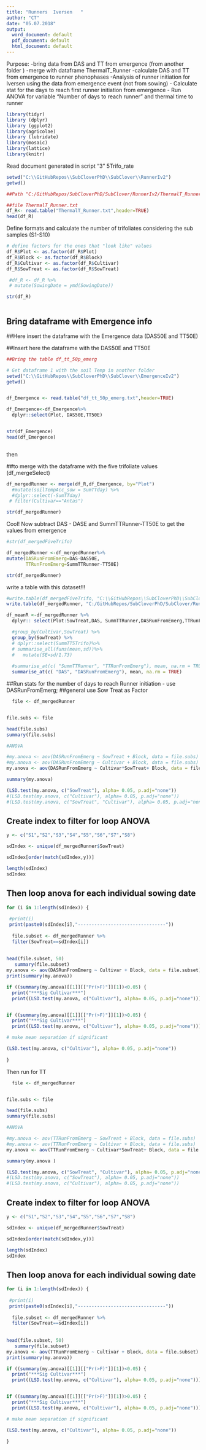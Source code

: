 ```yaml
---
title: "Runners  Iversen   "
author: "CT"
date: "05.07.2018" 
output:
  word_document: default
  pdf_document: default
  html_document: default
---
```


Purpose:
-bring data from DAS and TT from emergence (from another folder )
-merge with dataframe ThermalT_Runner 
-calculate DAS and TT from emergence to runner phenophases 
-Analysis of runner initiation for Iversen using the data from emergence event (not from sowing) 
- Calculate stat for the days to reach first runner initiation from emergence 
- Run ANOVA for variable "Number of days to reach runner " and thermal time to runner 
 
```r
library(tidyr)
library (dplyr)
library (ggplot2)
library(agricolae)
library (lubridate)
library(mosaic)
library(lattice)
library(knitr)
```

Read document generated in script "3" 5Trifo_rate

```r
setwd("C:\\GitHubRepos\\SubCloverPhD\\SubClover\\RunnerIv2")
getwd()

##Path "C:/GitHubRepos/SubCloverPhD/SubClover/RunnerIv2/ThermalT_Runner.txt"

##file ThermalT_Runner.txt
df_R<- read.table("ThermalT_Runner.txt",header=TRUE)
head(df_R)


```



Define formats and calculate the number of trifoliates considering the sub samples (S1-S10)

```r


# define factors for the ones that "look like" values
df_R$Plot <- as.factor(df_R$Plot)
df_R$Block <- as.factor(df_R$Block)
df_R$Cultivar <- as.factor(df_R$Cultivar)
df_R$SowTreat <- as.factor(df_R$SowTreat)

 #df_R <- df_R %>%
 # mutate(SowingDate = ymd(SowingDate)) 

str(df_R)



```

## Bring dataframe with Emergence info 

##Here insert the dataframe with the Emergence data (DAS50E and TT50E)


##Insert here the dataframe with the DAS50E and TT50E 

```r

##Bring the table df_tt_50p_emerg

# Get dataframe 1 with the soil Temp in another folder 
setwd("C:\\GitHubRepos\\SubCloverPhD\\SubClover\\EmergenceIv2")
getwd()


df_Emergence <- read.table("df_tt_50p_emerg.txt",header=TRUE)

df_Emergence<-df_Emergence%>%
  dplyr::select(Plot, DAS50E,TT50E)


str(df_Emergence)
head(df_Emergence)



```

then

##to merge with the dataframe with the five trifoliate values (df_mergeSelect) 

```r
df_mergedRunner <- merge(df_R,df_Emergence, by="Plot") 
  #mutate(soilTempAcc_sow = SumTTday) %>%
  #dplyr::select(-SumTTday)
 # filter(Cultivar=="Antas")

str(df_mergedRunner)
``` 



Cool! Now subtract DAS - DASE and SummTTRunner-TT50E to get the values from emergence 


```r

#str(df_mergedFiveTrifo)

df_mergedRunner <-df_mergedRunner%>%
mutate(DASRunFromEmerg=DAS-DAS50E,
       TTRunFromEmerg=SummTTRunner-TT50E)

str(df_mergedRunner)

```



write a table with this dataset!!! 


```r

#write.table(df_mergedFiveTrifo, "C:\\GitHubRepos\\SubCloverPhD\\SubClover\\TrifoCountsI2/DaysTT1TFromEmergence.txt")
write.table(df_mergedRunner, "C:/GitHubRepos/SubCloverPhD/SubClover/RunnerIv2/DaysTTRunnerFromEmergence.txt")

```




```r

df_meanR <-df_mergedRunner %>%
  dplyr:: select(Plot:SowTreat,DAS, SummTTRunner,DASRunFromEmerg,TTRunFromEmerg)%>%

  #group_by(Cultivar,SowTreat) %>%
  group_by(SowTreat) %>%
  # dplyr::select(SummTT5Trifo)%>%
  # summarise_all(funs(mean,sd))%>%
  #   mutate(SE=sd/1.73)
  
  #summarise_at(c( "SummTTRunner", "TTRunFromEmerg"), mean, na.rm = TRUE)
  summarise_at(c( "DAS", "DASRunFromEmerg"), mean, na.rm = TRUE)


```




##Run stats for the number of days to reach Runner initiation - use DASRunFromEmerg;
##general use Sow Treat as Factor 

```r
 
  file <- df_mergedRunner


file.subs <- file 

head(file.subs)
summary(file.subs)

#ANOVA

#my.anova <- aov(DASRunFromEmerg ~ SowTreat + Block, data = file.subs)
#my.anova <- aov(DASRunFromEmerg ~ Cultivar + Block, data = file.subs)
my.anova <- aov(DASRunFromEmerg ~ Cultivar*SowTreat+ Block, data = file.subs)

summary(my.anova)

```


```r
(LSD.test(my.anova, c("SowTreat"), alpha= 0.05, p.adj="none"))
#(LSD.test(my.anova, c("Cultivar"), alpha= 0.05, p.adj="none"))
#(LSD.test(my.anova, c("SowTreat", "Cultivar"), alpha= 0.05, p.adj="none"))


```



## Create index to filter for loop ANOVA

```r
y <- c("S1","S2","S3","S4","S5","S6","S7","S8")

sdIndex <- unique(df_mergedRunner$SowTreat)

sdIndex[order(match(sdIndex,y))]

length(sdIndex)
sdIndex
```
## Then loop anova for each individual sowing date 
```r
for (i in 1:length(sdIndex)) {
  
 #print(i)
 print(paste0(sdIndex[i],"--------------------------------"))
  
  file.subset <- df_mergedRunner %>%
  filter(SowTreat==sdIndex[i])
  
 
head(file.subset, 50)
   summary(file.subset)
my.anova <- aov(DASRunFromEmerg ~ Cultivar + Block, data = file.subset)
print(summary(my.anova))

if ((summary(my.anova)[[1]][["Pr(>F)"]][1])<0.05) {
  print("***Sig Cultivar***") 
  print((LSD.test(my.anova, c("Cultivar"), alpha= 0.05, p.adj="none"))) } 


if ((summary(my.anova)[[1]][["Pr(>F)"]][1])>0.05) {
  print("***Sig Cultivar***") 
  print((LSD.test(my.anova, c("Cultivar"), alpha= 0.05, p.adj="none"))) } 

# make mean separation if significant

(LSD.test(my.anova, c("Cultivar"), alpha= 0.05, p.adj="none"))
  
}

```

Then run for TT 




```r
 
  file <- df_mergedRunner


file.subs <- file 

head(file.subs)
summary(file.subs)

#ANOVA

#my.anova <- aov(TTRunFromEmerg ~ SowTreat + Block, data = file.subs)
#my.anova <- aov(TTRunFromEmerg ~ Cultivar + Block, data = file.subs)
my.anova <- aov(TTRunFromEmerg ~ Cultivar*SowTreat+ Block, data = file.subs)

summary(my.anova )

(LSD.test(my.anova, c("SowTreat", "Cultivar"), alpha= 0.05, p.adj="none"))
#(LSD.test(my.anova, c("SowTreat"), alpha= 0.05, p.adj="none"))
#(LSD.test(my.anova, c("Cultivar"), alpha= 0.05, p.adj="none"))

```




## Create index to filter for loop ANOVA

```r
y <- c("S1","S2","S3","S4","S5","S6","S7","S8")

sdIndex <- unique(df_mergedRunner$SowTreat)

sdIndex[order(match(sdIndex,y))]

length(sdIndex)
sdIndex
```
## Then loop anova for each individual sowing date 
```r
for (i in 1:length(sdIndex)) {
  
 #print(i)
 print(paste0(sdIndex[i],"--------------------------------"))
  
  file.subset <- df_mergedRunner %>%
  filter(SowTreat==sdIndex[i])
  
 
head(file.subset, 50)
   summary(file.subset)
my.anova <- aov(TTRunFromEmerg ~ Cultivar + Block, data = file.subset)
print(summary(my.anova))

if ((summary(my.anova)[[1]][["Pr(>F)"]][1])<0.05) {
  print("***Sig Cultivar***") 
  print((LSD.test(my.anova, c("Cultivar"), alpha= 0.05, p.adj="none"))) } 


if ((summary(my.anova)[[1]][["Pr(>F)"]][1])>0.05) {
  print("***Sig Cultivar***") 
  print((LSD.test(my.anova, c("Cultivar"), alpha= 0.05, p.adj="none"))) } 

# make mean separation if significant

(LSD.test(my.anova, c("Cultivar"), alpha= 0.05, p.adj="none"))
  
}

```




